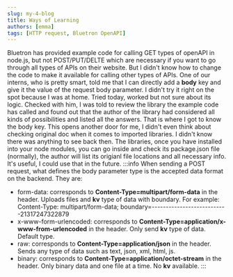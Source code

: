 ```yaml
---
slug: my-4-blog
title: Ways of Learning
authors: [emma]
tags: [HTTP request, Bluetron OpenAPI]
---
```


Bluetron has provided example code for calling GET types of openAPI in node.js, but not POST/PUT/DELTE which are necessary if you want to go through all types of APIs on their website.
But I didn't know how to change the code to make it available for calling other types of APIs.
One of our interns, who is pretty smart, told me that I can directly add a **body** key and give it the value of the request body parameter. I didn't try it right on the spot because I was at home.
Tried today, worked but not sure about its logic.
Checked with him, I was told to review the library the example code has called and found out that the author of the library had considered all kinds of possibilities and listed all the answers.
That is where I got to know the body key.
This opens another door for me, I didn't even think about checking original doc when it comes to imported libraries. I didn't know there was anything to see back then.
The libraries, once you have installed into your node modules, you can go inside and check its package.json file (normally), the author will list its origianl file locations and all necessary info.
It's useful, I could use that in the future.
:::info
When sending a POST request, what defines the body parameter type is the accepted data format on the backend. They are:
- form-data: corresponds to **Content-Type=multipart/form-data** in the header. Uploads files and **kv** type of data with boundary. For example: Content-Type: multipart/form-data; boundary=---------------------------21317247322879
- x-www-form-urlencoded: corresponds to **Content-Type=application/x-www-from-urlencoded** in the header. Only send **kv** type of data. Default type.
- raw: corresponds to **Content-Type=application/json** in the header. Sends any type of data such as text, json, xml, html, js.
- binary: corresponds to **Content-Type=application/octet-stream** in the header. Only binary data and one file at a time. No **kv** available.
:::